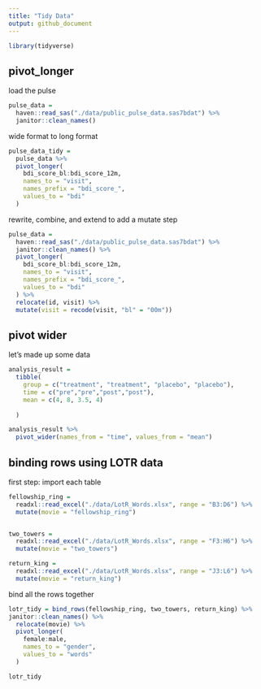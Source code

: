 ```yaml
---
title: "Tidy Data"
output: github_document
---
```


```r
library(tidyverse)
```

## pivot_longer

load the pulse

```r
pulse_data = 
  haven::read_sas("./data/public_pulse_data.sas7bdat") %>%
  janitor::clean_names()
```

wide format to long format
```r
pulse_data_tidy =
  pulse_data %>% 
  pivot_longer(
    bdi_score_bl:bdi_score_12m,
    names_to = "visit",
    names_prefix = "bdi_score_",
    values_to = "bdi"
  )
```

rewrite, combine, and extend to add a mutate step
```r
pulse_data = 
  haven::read_sas("./data/public_pulse_data.sas7bdat") %>%
  janitor::clean_names() %>% 
  pivot_longer(
    bdi_score_bl:bdi_score_12m,
    names_to = "visit",
    names_prefix = "bdi_score_",
    values_to = "bdi"
  ) %>% 
  relocate(id, visit) %>% 
  mutate(visit = recode(visit, "bl" = "00m"))

```

## pivot wider

let's made up some data
```r
analysis_result =
  tibble(
    group = c("treatment", "treatment", "placebo", "placebo"),
    time = c("pre","pre","post","post"),
    mean = c(4, 8, 3.5, 4)
    
  )

analysis_result %>% 
  pivot_wider(names_from = "time", values_from = "mean")
```

## binding rows using LOTR data

first step: import each table

```r
fellowship_ring = 
  readxl::read_excel("./data/LotR_Words.xlsx", range = "B3:D6") %>% 
  mutate(movie = "fellowship_ring")


two_towers = 
  readxl::read_excel("./data/LotR_Words.xlsx", range = "F3:H6") %>% 
  mutate(movie = "two_towers")

return_king = 
  readxl::read_excel("./data/LotR_Words.xlsx", range = "J3:L6") %>% 
  mutate(movie = "return_king")
```

bind all the rows together

```r
lotr_tidy = bind_rows(fellowship_ring, two_towers, return_king) %>% 
janitor::clean_names() %>% 
  relocate(movie) %>% 
  pivot_longer(
    female:male,
    names_to = "gender",
    values_to = "words"
  )
```

```r
lotr_tidy
```


